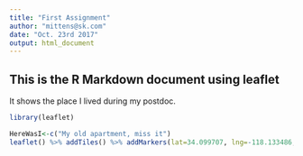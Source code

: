 ```yaml
---
title: "First Assignment"
author: "mittens@sk.com"
date: "Oct. 23rd 2017"
output: html_document
---
```


## This is the R Markdown document using leaflet

It shows the place I lived during my postdoc.

```r
library(leaflet)

HereWasI<-c("My old apartment, miss it")
leaflet() %>% addTiles() %>% addMarkers(lat=34.099707, lng=-118.133486, popup=HereWasI)
```